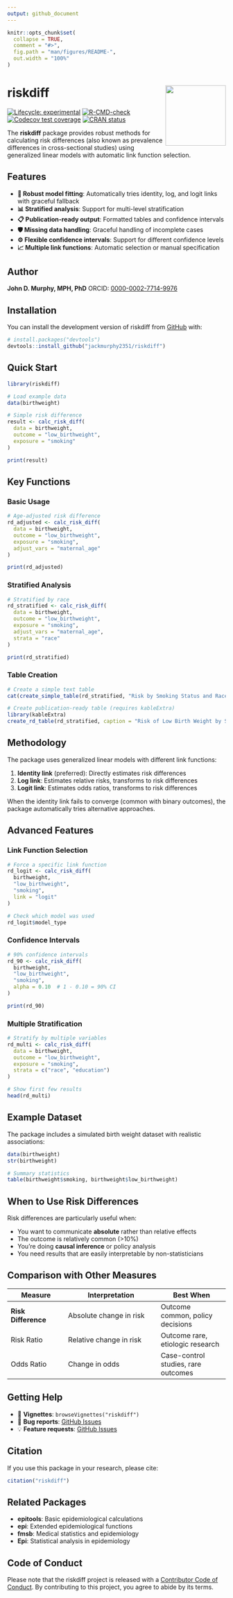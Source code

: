 ```yaml
---
output: github_document
---
```


<!-- README.md is generated from README.Rmd. Please edit that file -->

```r
knitr::opts_chunk$set(
  collapse = TRUE,
  comment = "#>",
  fig.path = "man/figures/README-",
  out.width = "100%"
)
```

# riskdiff <img src="man/figures/logo.png" align="right" height="139"/>

<!-- badges: start -->

[![Lifecycle: experimental](https://img.shields.io/badge/lifecycle-experimental-orange.svg)](https://lifecycle.r-lib.org/articles/stages.html#experimental) [![R-CMD-check](https://github.com/jackmurphy2351/riskdiff/workflows/R-CMD-check/badge.svg)](https://github.com/jackmurphy2351/riskdiff/actions) [![Codecov test coverage](https://codecov.io/gh/jackmurphy2351/riskdiff/branch/main/graph/badge.svg)](https://app.codecov.io/gh/jackmurphy2351/riskdiff?branch=main) [![CRAN status](https://www.r-pkg.org/badges/version/riskdiff)](https://CRAN.R-project.org/package=riskdiff)

<!-- badges: end -->

The **riskdiff** package provides robust methods for calculating risk differences (also known as prevalence differences in cross-sectional studies) using generalized linear models with automatic link function selection.

## Features

-   **🔧 Robust model fitting**: Automatically tries identity, log, and logit links with graceful fallback
-   **📊 Stratified analysis**: Support for multi-level stratification
-   **📋 Publication-ready output**: Formatted tables and confidence intervals
-   **🛡️ Missing data handling**: Graceful handling of incomplete cases
-   **⚙️ Flexible confidence intervals**: Support for different confidence levels
-   **📈 Multiple link functions**: Automatic selection or manual specification

## Author

**John D. Murphy, MPH, PhD**
ORCID: [0000-0002-7714-9976](https://orcid.org/0000-0002-7714-9976)

## Installation

You can install the development version of riskdiff from [GitHub](https://github.com/) with:

``` r
# install.packages("devtools")
devtools::install_github("jackmurphy2351/riskdiff")
```

## Quick Start

```r
library(riskdiff)

# Load example data
data(birthweight)

# Simple risk difference
result <- calc_risk_diff(
  data = birthweight,
  outcome = "low_birthweight",
  exposure = "smoking"
)

print(result)
```

## Key Functions

### Basic Usage

```r
# Age-adjusted risk difference
rd_adjusted <- calc_risk_diff(
  data = birthweight,
  outcome = "low_birthweight", 
  exposure = "smoking",
  adjust_vars = "maternal_age"
)

print(rd_adjusted)
```

### Stratified Analysis

```r
# Stratified by race
rd_stratified <- calc_risk_diff(
  data = birthweight,
  outcome = "low_birthweight",
  exposure = "smoking",
  adjust_vars = "maternal_age",
  strata = "race"
)

print(rd_stratified)
```

### Table Creation

```r
# Create a simple text table
cat(create_simple_table(rd_stratified, "Risk by Smoking Status and Race"))
```

```r
# Create publication-ready table (requires kableExtra)
library(kableExtra)
create_rd_table(rd_stratified, caption = "Risk of Low Birth Weight by Smoking Status")
```

## Methodology

The package uses generalized linear models with different link functions:

1.  **Identity link** (preferred): Directly estimates risk differences
2.  **Log link**: Estimates relative risks, transforms to risk differences\
3.  **Logit link**: Estimates odds ratios, transforms to risk differences

When the identity link fails to converge (common with binary outcomes), the package automatically tries alternative approaches.

## Advanced Features

### Link Function Selection

```r
# Force a specific link function
rd_logit <- calc_risk_diff(
  birthweight, 
  "low_birthweight", 
  "smoking",
  link = "logit"
)

# Check which model was used
rd_logit$model_type
```

### Confidence Intervals

```r
# 90% confidence intervals
rd_90 <- calc_risk_diff(
  birthweight,
  "low_birthweight", 
  "smoking",
  alpha = 0.10  # 1 - 0.10 = 90% CI
)

print(rd_90)
```

### Multiple Stratification

```r
# Stratify by multiple variables
rd_multi <- calc_risk_diff(
  data = birthweight,
  outcome = "low_birthweight",
  exposure = "smoking", 
  strata = c("race", "education")
)

# Show first few results
head(rd_multi)
```

## Example Dataset

The package includes a simulated birth weight dataset with realistic associations:

```r
data(birthweight)
str(birthweight)

# Summary statistics
table(birthweight$smoking, birthweight$low_birthweight)
```

## When to Use Risk Differences

Risk differences are particularly useful when:

-   You want to communicate **absolute** rather than relative effects
-   The outcome is relatively common (\>10%)
-   You're doing **causal inference** or policy analysis
-   You need results that are easily interpretable by non-statisticians

## Comparison with Other Measures

| Measure | Interpretation | Best When |
|-------------------|-------------------------------|-----------------------|
| **Risk Difference** | Absolute change in risk | Outcome common, policy decisions |
| Risk Ratio | Relative change in risk | Outcome rare, etiologic research |
| Odds Ratio | Change in odds | Case-control studies, rare outcomes |

## Getting Help

-   📖 **Vignettes**: `browseVignettes("riskdiff")`
-   🐛 **Bug reports**: [GitHub Issues](https://github.com/jackmurphy2351/riskdiff/issues)
-   💡 **Feature requests**: [GitHub Issues](https://github.com/jackmurphy2351/riskdiff/issues)

## Citation

If you use this package in your research, please cite:

``` r
citation("riskdiff")
```

## Related Packages

-   **epitools**: Basic epidemiological calculations
-   **epi**: Extended epidemiological functions\
-   **fmsb**: Medical statistics and epidemiology
-   **Epi**: Statistical analysis in epidemiology

## Code of Conduct

Please note that the riskdiff project is released with a [Contributor Code of Conduct](https://contributor-covenant.org/version/2/1/CODE_OF_CONDUCT.html). By contributing to this project, you agree to abide by its terms.
